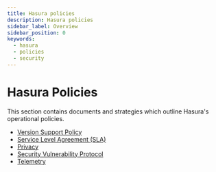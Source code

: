 ```yaml
---
title: Hasura policies
description: Hasura policies
sidebar_label: Overview
sidebar_position: 0
keywords:
  - hasura
  - policies
  - security
---
```


# Hasura Policies

This section contains documents and strategies which outline Hasura's operational policies.

- [Version Support Policy](/help/policies/versioning.mdx)
- [Service Level Agreement (SLA)](/help/policies/sla.mdx)
- [Privacy](/help/policies/privacy.mdx)
- [Security Vulnerability Protocol](/help/policies/security-disclosure.mdx)
- [Telemetry](/help/policies/telemetry.mdx)
